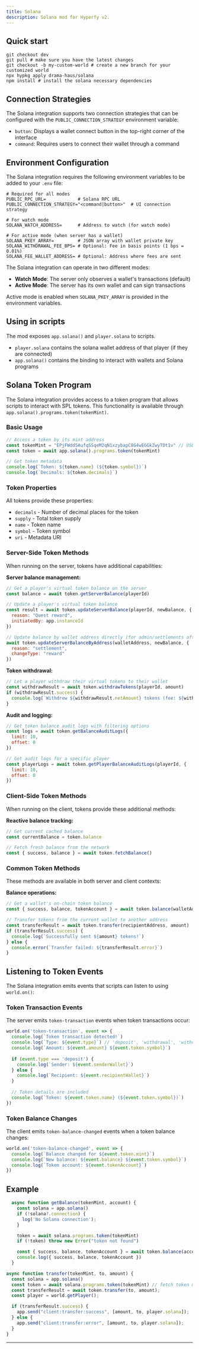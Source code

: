 ```yaml
---
title: Solana
description: Solana mod for Hyperfy v2.
---
```



## Quick start

```
git checkout dev
git pull # make sure you have the latest changes
git checkout -b my-custom-world # create a new branch for your customized world
npx hypkg apply drama-haus/solana
npm install # install the solana necessary dependencies
```

<LinkCard title="You can check what this patch adds here" href="https://github.com/hyperfy-xyz/hyperfy/compare/dev...drama-haus:hyperfy:cow_solana" />

## Connection Strategies

The Solana integration supports two connection strategies that can be configured with the `PUBLIC_CONNECTION_STRATEGY` environment variable:

- `button`: Displays a wallet connect button in the top-right corner of the interface
- `command`: Requires users to connect their wallet through a command

## Environment Configuration

The Solana integration requires the following environment variables to be added to your `.env` file:

```
# Required for all modes
PUBLIC_RPC_URL=            # Solana RPC URL
PUBLIC_CONNECTION_STRATEGY="<command|button>"  # UI connection strategy

# For watch mode
SOLANA_WATCH_ADDRESS=      # Address to watch (for watch mode)

# For active mode (when server has a wallet)
SOLANA_PKEY_ARRAY=         # JSON array with wallet private key
SOLANA_WITHDRAWAL_FEE_BPS= # Optional: Fee in basis points (1 bps = 0.01%)
SOLANA_FEE_WALLET_ADDRESS= # Optional: Address where fees are sent
```

The Solana integration can operate in two different modes:
- **Watch Mode**: The server only observes a wallet's transactions (default)
- **Active Mode**: The server has its own wallet and can sign transactions

Active mode is enabled when `SOLANA_PKEY_ARRAY` is provided in the environment variables.

## Using in scripts

The mod exposes `app.solana()` and `player.solana` to scripts.
- `player.solana` contains the solana wallet address of that player (if they are connected)
- `app.solana()` contains the binding to interact with wallets and Solana programs

## Solana Token Program

The Solana integration provides access to a token program that allows scripts to interact with SPL tokens. This functionality is available through `app.solana().programs.token(tokenMint)`.

### Basic Usage

```javascript
// Access a token by its mint address
const tokenMint = "EPjFWdd5AufqSSqeM2qN1xzybapC8G4wEGGkZwyTDt1v" // USDC mint address
const token = await app.solana().programs.token(tokenMint)

// Get token metadata
console.log(`Token: ${token.name} (${token.symbol})`)
console.log(`Decimals: ${token.decimals}`)
```

### Token Properties

All tokens provide these properties:

- `decimals` - Number of decimal places for the token
- `supply` - Total token supply
- `name` - Token name
- `symbol` - Token symbol 
- `uri` - Metadata URI

### Server-Side Token Methods

When running on the server, tokens have additional capabilities:

**Server balance management:**
```javascript
// Get a player's virtual token balance on the server
const balance = await token.getServerBalance(playerId)

// Update a player's virtual token balance
const result = await token.updateServerBalance(playerId, newBalance, {
  reason: "Quest reward",
  initiatedBy: app.instanceId
})

// Update balance by wallet address directly (for admin/settlements after crashes purposes)
await token.updateServerBalanceByAddress(walletAddress, newBalance, {
  reason: "settlement",
  changeType: "reward"
})
```

**Token withdrawal:**
```javascript
// Let a player withdraw their virtual tokens to their wallet
const withdrawResult = await token.withdrawTokens(playerId, amount)
if (withdrawResult.success) {
  console.log(`Withdrew ${withdrawResult.netAmount} tokens (fee: ${withdrawResult.feeAmount || 0})`)
}
```

**Audit and logging:**
```javascript
// Get token balance audit logs with filtering options
const logs = await token.getBalanceAuditLogs({
  limit: 10,
  offset: 0
})

// Get audit logs for a specific player
const playerLogs = await token.getPlayerBalanceAuditLogs(playerId, {
  limit: 10,
  offset: 0
})
```

### Client-Side Token Methods

When running on the client, tokens provide these additional methods:

**Reactive balance tracking:**
```javascript
// Get current cached balance
const currentBalance = token.balance

// Fetch fresh balance from the network
const { success, balance } = await token.fetchBalance()
```

### Common Token Methods

These methods are available in both server and client contexts:

**Balance operations:**
```javascript
// Get a wallet's on-chain token balance
const { success, balance, tokenAccount } = await token.balance(walletAddress)

// Transfer tokens from the current wallet to another address
const transferResult = await token.transfer(recipientAddress, amount)
if (transferResult.success) {
  console.log(`Successfully sent ${amount} tokens!`)
} else {
  console.error(`Transfer failed: ${transferResult.error}`)
}
```

## Listening to Token Events

The Solana integration emits events that scripts can listen to using `world.on()`:

### Token Transaction Events

The server emits `token-transaction` events when token transactions occur:

```javascript
world.on('token-transaction', event => {
  console.log(`Token transaction detected!`)
  console.log(`Type: ${event.type}`) // 'deposit', 'withdrawal', 'withdrawal_with_fee'
  console.log(`Amount: ${event.amount} ${event.token.symbol}`)
  
  if (event.type === 'deposit') {
    console.log(`Sender: ${event.senderWallet}`)
  } else {
    console.log(`Recipient: ${event.recipientWallet}`)
  }
  
  // Token details are included
  console.log(`Token: ${event.token.name} (${event.token.symbol})`)
})
```

### Token Balance Changes

The client emits `token-balance-changed` events when a token balance changes:

```javascript
world.on('token-balance-changed', event => {
  console.log(`Balance changed for ${event.token.mint}`)
  console.log(`New balance: ${event.balance} ${event.token.symbol}`)
  console.log(`Token account: ${event.tokenAccount}`)
})
```

## Example

```javascript
  async function getBalance(tokenMint, account) {
    const solana = app.solana()
    if (!solana?.connection) {
      log('No Solana connection');
    }

    token = await solana.programs.token(tokenMint)
    if (!token) throw new Error("token not found")

    const { success, balance, tokenAccount } = await token.balance(account)
    console.log({ success, balance, tokenAccount })
  }

async function transfer(tokenMint, to, amount) {
  const solana = app.solana()
  const token = await solana.programs.token(tokenMint) // fetch token metadata
  const transferResult = await token.transfer(to, amount);
  const player = world.getPlayer();

  if (transferResult.success) {
    app.send("client:transfer:success", [amount, to, player.solana]);
  } else {
    app.send("client:transfer:error", [amount, to, player.solana]);
  }
}
```

---